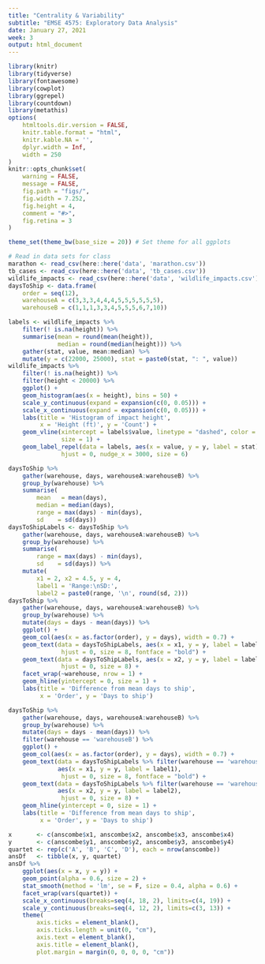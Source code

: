```yaml
---
title: "Centrality & Variability"
subtitle: "EMSE 4575: Exploratory Data Analysis"
date: January 27, 2021
week: 3
output: html_document
---
```


```r
library(knitr)
library(tidyverse)
library(fontawesome)
library(cowplot)
library(ggrepel)
library(countdown)
library(metathis)
options(
    htmltools.dir.version = FALSE,
    knitr.table.format = "html",
    knitr.kable.NA = '',
    dplyr.width = Inf,
    width = 250
)
knitr::opts_chunk$set(
    warning = FALSE,
    message = FALSE,
    fig.path = "figs/",
    fig.width = 7.252,
    fig.height = 4,
    comment = "#>",
    fig.retina = 3
)

theme_set(theme_bw(base_size = 20)) # Set theme for all ggplots

# Read in data sets for class
marathon <- read_csv(here::here('data', 'marathon.csv'))
tb_cases <- read_csv(here::here('data', 'tb_cases.csv'))
wildlife_impacts <- read_csv(here::here('data', 'wildlife_impacts.csv'))
daysToShip <- data.frame(
    order = seq(12),
    warehouseA = c(3,3,3,4,4,4,5,5,5,5,5,5),
    warehouseB = c(1,1,1,3,3,4,5,5,5,6,7,10))
```

```r
labels <- wildlife_impacts %>%
    filter(! is.na(height)) %>%
    summarise(mean = round(mean(height)),
              median = round(median(height))) %>%
    gather(stat, value, mean:median) %>%
    mutate(y = c(22000, 25000), stat = paste0(stat, ": ", value))
wildlife_impacts %>%
    filter(! is.na(height)) %>%
    filter(height < 20000) %>% 
    ggplot() +
    geom_histogram(aes(x = height), bins = 50) +
    scale_y_continuous(expand = expansion(c(0, 0.05))) +
    scale_x_continuous(expand = expansion(c(0, 0.05))) +
    labs(title = 'Histogram of impact height',
         x = 'Height (ft)', y = 'Count') +
    geom_vline(xintercept = labels$value, linetype = "dashed", color = "red",
               size = 1) +
    geom_label_repel(data = labels, aes(x = value, y = y, label = stat),
               hjust = 0, nudge_x = 3000, size = 6)
```

```r
daysToShip %>%
    gather(warehouse, days, warehouseA:warehouseB) %>%
    group_by(warehouse) %>%
    summarise(
        mean   = mean(days),
        median = median(days),
        range = max(days) - min(days), 
        sd    = sd(days)) 
daysToShipLabels <- daysToShip %>%
    gather(warehouse, days, warehouseA:warehouseB) %>%
    group_by(warehouse) %>%
    summarise(
        range = max(days) - min(days),
        sd    = sd(days)) %>%
    mutate(
        x1 = 2, x2 = 4.5, y = 4,
        label1 = 'Range:\nSD:',
        label2 = paste0(range, '\n', round(sd, 2)))
daysToShip %>%
    gather(warehouse, days, warehouseA:warehouseB) %>%
    group_by(warehouse) %>%
    mutate(days = days - mean(days)) %>%
    ggplot() +
    geom_col(aes(x = as.factor(order), y = days), width = 0.7) +
    geom_text(data = daysToShipLabels, aes(x = x1, y = y, label = label1),
               hjust = 0, size = 8, fontface = "bold") +
    geom_text(data = daysToShipLabels, aes(x = x2, y = y, label = label2),
               hjust = 0, size = 8) +
    facet_wrap(~warehouse, nrow = 1) +
    geom_hline(yintercept = 0, size = 1) +
    labs(title = 'Difference from mean days to ship',
         x = 'Order', y = 'Days to ship')
```

```r
daysToShip %>%
    gather(warehouse, days, warehouseA:warehouseB) %>%
    group_by(warehouse) %>%
    mutate(days = days - mean(days)) %>%
    filter(warehouse == 'warehouseB') %>%
    ggplot() +
    geom_col(aes(x = as.factor(order), y = days), width = 0.7) +
    geom_text(data = daysToShipLabels %>% filter(warehouse == 'warehouseB'), 
              aes(x = x1, y = y, label = label1),
               hjust = 0, size = 8, fontface = "bold") +
    geom_text(data = daysToShipLabels %>% filter(warehouse == 'warehouseB'), 
              aes(x = x2, y = y, label = label2),
               hjust = 0, size = 8) +
    geom_hline(yintercept = 0, size = 1) +
    labs(title = 'Difference from mean days to ship',
         x = 'Order', y = 'Days to ship')
```

```r
x       <- c(anscombe$x1, anscombe$x2, anscombe$x3, anscombe$x4)
y       <- c(anscombe$y1, anscombe$y2, anscombe$y3, anscombe$y4)
quartet <- rep(c('A', 'B', 'C', 'D'), each = nrow(anscombe))
ansDf   <- tibble(x, y, quartet)
ansDf %>%
    ggplot(aes(x = x, y = y)) +
    geom_point(alpha = 0.6, size = 2) +
    stat_smooth(method = 'lm', se = F, size = 0.4, alpha = 0.6) +
    facet_wrap(vars(quartet)) +
    scale_x_continuous(breaks=seq(4, 18, 2), limits=c(4, 19)) +
    scale_y_continuous(breaks=seq(4, 12, 2), limits=c(3, 13)) +
    theme(
        axis.ticks = element_blank(),
        axis.ticks.length = unit(0, "cm"),
        axis.text = element_blank(),
        axis.title = element_blank(),
        plot.margin = margin(0, 0, 0, 0, "cm"))
```
